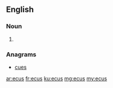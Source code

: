 ==English==

===Noun===
{{head|en|plural}}

# {{plural of|ecu|lang=en|nocat=1}}

===Anagrams===
* [[cues#English|cues]]

[[ar:ecus]]
[[fr:ecus]]
[[ku:ecus]]
[[mg:ecus]]
[[my:ecus]]